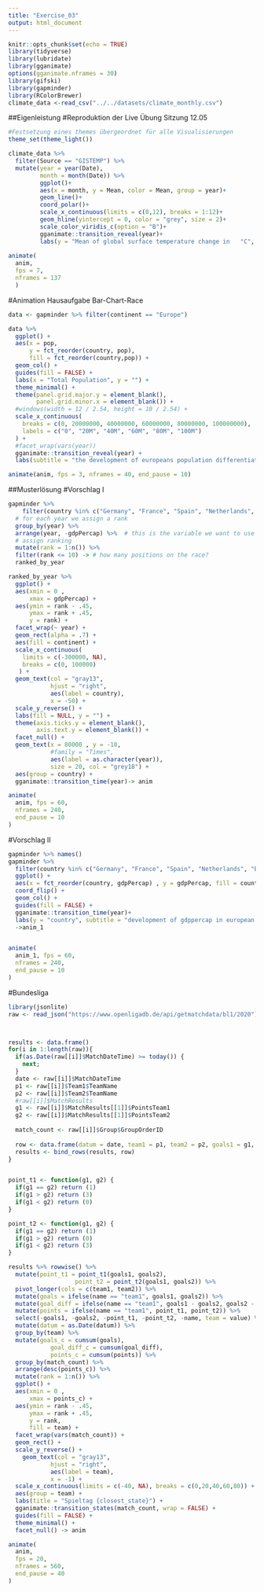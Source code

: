 ```yaml
---
title: "Exercise_03"
output: html_document
---
```


```r
knitr::opts_chunk$set(echo = TRUE)
library(tidyverse)
library(lubridate)
library(gganimate)
options(gganimate.nframes = 30)
library(gifski)
library(gapminder)
library(RColorBrewer)
climate_data <-read_csv("../../datasets/climate_monthly.csv")

```

##Eigenleistung
#Reproduktion der Live Übung Sitzung 12.05

```r
#Festsetzung eines themes übergeordnet für alle Visualisierungen
theme_set(theme_light())

climate_data %>%
  filter(Source == "GISTEMP") %>%
  mutate(year = year(Date),
         month = month(Date)) %>%
         ggplot()+
         aes(x = month, y = Mean, color = Mean, group = year)+
         geom_line()+
         coord_polar()+
         scale_x_continuous(limits = c(0,12), breaks = 1:12)+
         geom_hline(yintercept = 0, color = "grey", size = 2)+
         scale_color_viridis_c(option = "B")+
         gganimate::transition_reveal(year)+
         labs(y = "Mean of global surface temperature change in   °C", subtitle = "development of mean global surface temperature change", title = "Temperature in:{frame_along}")->anim         
    
animate(
  anim,
  fps = 7,
  nframes = 137
  )
```


#Animation Hausaufgabe Bar-Chart-Race


```r
data <- gapminder %>% filter(continent == "Europe")

data %>%
  ggplot() +
  aes(x = pop,
      y = fct_reorder(country, pop),
      fill = fct_reorder(country,pop)) +
  geom_col() +
  guides(fill = FALSE) +
  labs(x = "Total Population", y = "") +
  theme_minimal() +
  theme(panel.grid.major.y = element_blank(),
        panel.grid.minor.x = element_blank()) +
  #windows(width = 12 / 2.54, height = 10 / 2.54) +
  scale_x_continuous(
    breaks = c(0, 20000000, 40000000, 60000000, 80000000, 100000000),
    labels = c("0", "20M", "40M", "60M", "80M", "100M")
  ) +
  #facet_wrap(vars(year))
  gganimate::transition_reveal(year) +
  labs(subtitle = "the development of europeans population differentiated by year from\n1952 to 2007", title = "Europeans population in:{frame_along}") -> anim

animate(anim, fps = 3, nframes = 40, end_pause = 10)
```


##Musterlösung 
#Vorschlag I
```r
gapminder %>%  
    filter(country %in% c("Germany", "France", "Spain", "Netherlands", "Belgium", "Portugal", "Luxemburg", "Poland")) %>% 
  # for each year we assign a rank
  group_by(year) %>%  
  arrange(year, -gdpPercap) %>%  # this is the variable we want to use for our race
  # assign ranking
  mutate(rank = 1:n()) %>% 
  filter(rank <= 10) -> # how many positions on the race?
  ranked_by_year

ranked_by_year %>%  
  ggplot() +  
  aes(xmin = 0 ,  
      xmax = gdpPercap) +  
  aes(ymin = rank - .45,  
      ymax = rank + .45,  
      y = rank) +  
  facet_wrap(~ year) +  
  geom_rect(alpha = .7) +
  aes(fill = continent) +
  scale_x_continuous(  
    limits = c(-300000, NA),
    breaks = c(0, 100000)
   ) +  
  geom_text(col = "gray13",
            hjust = "right",
            aes(label = country),
            x = -50) +
  scale_y_reverse() +
  labs(fill = NULL, y = "") +
  theme(axis.ticks.y = element_blank(), 
        axis.text.y = element_blank()) +
  facet_null() +
  geom_text(x = 80000 , y = -10,
            #family = "Times",
            aes(label = as.character(year)),
            size = 20, col = "grey18") +
  aes(group = country) +
  gganimate::transition_time(year)-> anim

animate(
  anim, fps = 60,
  nframes = 240,
  end_pause = 10
)
```

#Vorschlag II 
```r
gapminder %>% names()
gapminder %>% 
  filter(country %in% c("Germany", "France", "Spain", "Netherlands", "Belgium")) %>% 
  ggplot() +
  aes(x = fct_reorder(country, gdpPercap) , y = gdpPercap, fill = country) +
  coord_flip() +
  geom_col() +
  guides(fill = FALSE) + 
  gganimate::transition_time(year)+
  labs(y = "country", subtitle = "development of gdppercap in european countries", title = "gdppercap")
  ->anim_1


animate(
  anim_1, fps = 60,
  nframes = 240,
  end_pause = 10
)
```


#Bundesliga 
```r
library(jsonlite)
raw <- read_json("https://www.openligadb.de/api/getmatchdata/bl1/2020")



results <- data.frame()
for(i in 1:length(raw)){
  if(as.Date(raw[[i]]$MatchDateTime) >= today()) {
    next;
  }
  date <- raw[[i]]$MatchDateTime
  p1 <- raw[[i]]$Team1$TeamName
  p2 <- raw[[i]]$Team2$TeamName
  #raw[[i]]$MatchResults
  g1 <- raw[[i]]$MatchResults[[1]]$PointsTeam1
  g2 <- raw[[i]]$MatchResults[[1]]$PointsTeam2
  
  match_count <- raw[[i]]$Group$GroupOrderID
  
  row <- data.frame(datum = date, team1 = p1, team2 = p2, goals1 = g1, goals2 = g2, match_count = match_count)
  results <- bind_rows(results, row)  
}


point_t1 <- function(g1, g2) {
  if(g1 == g2) return (1)
  if(g1 > g2) return (3)
  if(g1 < g2) return (0)
}

point_t2 <- function(g1, g2) {
  if(g1 == g2) return (1)
  if(g1 > g2) return (0)
  if(g1 < g2) return (3)
}

results %>% rowwise() %>% 
  mutate(point_t1 = point_t1(goals1, goals2),
                   point_t2 = point_t2(goals1, goals2)) %>% 
  pivot_longer(cols = c(team1, team2)) %>% 
  mutate(goals = ifelse(name == "team1", goals1, goals2)) %>% 
  mutate(goal_diff = ifelse(name == "team1", goals1 - goals2, goals2 - goals1)) %>% 
  mutate(points = ifelse(name == "team1", point_t1, point_t2)) %>% 
  select(-goals1, -goals2, -point_t1, -point_t2, -name, team = value) %>% 
  mutate(datum = as.Date(datum)) %>% 
  group_by(team) %>% 
  mutate(goals_c = cumsum(goals), 
            goal_diff_c = cumsum(goal_diff),
            points_c = cumsum(points)) %>% 
  group_by(match_count) %>% 
  arrange(desc(points_c)) %>% 
  mutate(rank = 1:n()) %>% 
  ggplot() +
  aes(xmin = 0 ,  
      xmax = points_c) +  
  aes(ymin = rank - .45,  
      ymax = rank + .45,  
      y = rank,
      fill = team) +
  facet_wrap(vars(match_count)) +
  geom_rect() +
  scale_y_reverse() +
    geom_text(col = "gray13",
            hjust = "right",
            aes(label = team),
            x = -1) +
  scale_x_continuous(limits = c(-40, NA), breaks = c(0,20,40,60,80)) +
  aes(group = team) +
  labs(title = "Spieltag {closest_state}") +
  gganimate::transition_states(match_count, wrap = FALSE) +
  guides(fill = FALSE) +
  theme_minimal() +
  facet_null() -> anim

animate(
  anim, 
  fps = 20,
  nframes = 560,
  end_pause = 40
)
  


```

